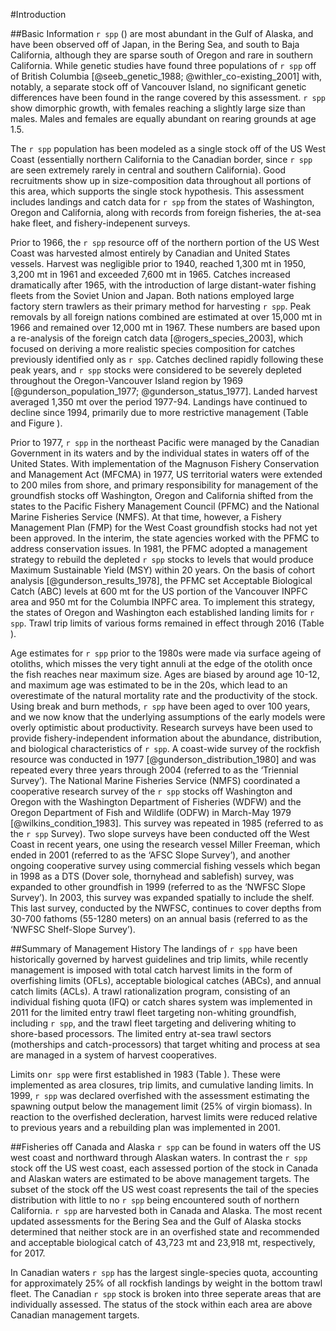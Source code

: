 <!-- ***********INTRODUCTION SECTION*************************************** -->
  
#Introduction
  
##Basic Information
`r spp` (\emph{`r spp.sci`}) are most abundant in the Gulf of Alaska, and have been observed off of Japan, in the Bering Sea, and south to Baja California, although they are sparse south of Oregon and rare in southern California. While genetic studies have found three populations of `r spp` off of British Columbia [@seeb_genetic_1988; @withler_co-existing_2001] with, notably, a separate stock off of Vancouver Island, no significant genetic differences have been found in the range covered by this assessment. `r spp` show dimorphic growth, with females reaching a slightly large size than males. Males and females are equally abundant on rearing grounds at age 1.5.

The `r spp` population has been modeled as a single stock off of the US West Coast (essentially northern California to the Canadian border, since `r spp` are seen extremely rarely in central and southern California). Good recruitments show up in size-composition data throughout all portions of this area, which supports the single stock hypothesis. This assessment includes landings and catch data for `r spp` from the states of Washington, Oregon and California, along with records from foreign fisheries, the at-sea hake fleet, and fishery-indepenent surveys.

Prior to 1966, the `r spp` resource off of the northern portion of the US West Coast was harvested almost entirely by Canadian and United States vessels. Harvest was negligible prior to 1940, reached 1,300 mt in 1950, 3,200 mt in 1961 and exceeded 7,600 mt in 1965. Catches increased dramatically after 1965, with the introduction of large distant-water fishing fleets from the Soviet Union and Japan. Both nations employed large factory stern trawlers as their primary method for harvesting `r spp`.  Peak removals by all foreign nations combined are estimated at over 15,000 mt in 1966 and remained over 12,000 mt in 1967. These numbers are based upon a re-analysis of the foreign catch data [@rogers_species_2003], which focused on deriving a more realistic species composition for catches previously identified only as `r spp`. Catches declined rapidly following these peak years, and `r spp` stocks were considered to be severely depleted throughout the Oregon-Vancouver Island region by 1969  [@gunderson_population_1977; @gunderson_status_1977]. Landed harvest averaged 1,350 mt over the period 1977-94.  Landings have continued to decline since 1994, primarily due to more restrictive management (Table \ref{tab:Comm_Catch} and Figure \ref{fig:Catch}).

Prior to 1977, `r spp` in the northeast Pacific were managed by the Canadian Government in its waters and by the individual states in waters off of the United States. With implementation of the Magnuson Fishery Conservation and Management Act (MFCMA) in 1977, US territorial waters were extended to 200 miles from shore, and primary responsibility for management of the groundfish stocks off Washington, Oregon and California shifted from the states to the Pacific Fishery Management Council (PFMC) and the National Marine Fisheries Service (NMFS). At that time, however, a Fishery Management Plan (FMP) for the West Coast groundfish stocks had not yet been approved. In the interim, the state agencies worked with the PFMC to address conservation issues. In 1981, the PFMC adopted a management strategy to rebuild the depleted `r spp` stocks to levels that would produce Maximum Sustainable Yield (MSY) within 20 years. On the basis of cohort analysis [@gunderson_results_1978], the PFMC set Acceptable Biological Catch (ABC) levels at 600 mt for the US portion of the Vancouver INPFC area and 950 mt for the Columbia INPFC area. To implement this strategy, the states of Oregon and Washington each established landing limits for `r spp`. Trawl trip limits of various forms remained in effect through 2016 (Table \ref{tab:Regs}).

Age estimates for `r spp` prior to the 1980s were made via surface ageing of otoliths, which misses the very tight annuli at the edge of the otolith once the fish reaches near maximum size. Ages are biased by around age 10-12, and maximum age was estimated to be in the 20s, which lead to an overestimate of the natural mortality rate and the productivity of the stock. Using break and burn methods, `r spp` have been aged to over 100 years, and we now know that the underlying assumptions of the early models were overly optimistic about productivity. Research surveys have been used to provide fishery-independent information about the abundance, distribution, and biological characteristics of `r spp`. A coast-wide survey of the rockfish resource was conducted in 1977 [@gunderson_distribution_1980] and was repeated every three years through 2004 (referred to as the 'Triennial Survey'). The National Marine Fisheries Service (NMFS) coordinated a cooperative research survey of the `r spp` stocks off Washington and Oregon with the Washington Department of Fisheries (WDFW) and the Oregon Department of Fish and Wildlife (ODFW) in March-May 1979 [@wilkins_condition_1983]. This survey was repeated in 1985 (referred to as the `r spp` Survey). Two slope surveys have been conducted off the West Coast in recent years, one using the research vessel Miller Freeman, which ended in 2001 (referred to as the 'AFSC Slope Survey'), and another ongoing cooperative survey using commercial fishing vessels which began in 1998 as a DTS (Dover sole, thornyhead and sablefish) survey, was expanded to other groundfish in 1999 (referred to as the 'NWFSC Slope Survey'). In 2003, this survey was expanded spatially to include the shelf. This last survey, conducted by the NWFSC, continues to cover depths from 30-700 fathoms (55-1280 meters) on an annual basis (referred to as the 'NWFSC Shelf-Slope Survey').


##Summary of Management History
The landings of `r spp` have been historically governed by harvest guidelines and trip limits, while recently management is imposed with total catch harvest limits in the form of overfishing limits (OFLs), acceptable biological catches (ABCs), and annual catch limits (ACLs). A trawl rationalization program, consisting of an individual fishing quota (IFQ) or catch shares system was implemented in 2011 for the limited entry trawl fleet targeting non-whiting groundfish, including `r spp`, and the trawl fleet targeting and delivering whiting to shore-based processors. The limited entry at-sea trawl sectors (motherships and catch-processors) that target whiting and process at sea are managed in a system of harvest cooperatives.

Limits on`r spp` were first established in 1983 (Table \ref{tab:mnmgt_perform_tables}). These were implemented as area closures, trip limits, and cumulative landing limits. In 1999, `r spp` was declared overfished with the assessment estimating the spawning output below the management limit (25% of virgin biomass).  In reaction to the overfished decleration, harvest limits were reduced relative to previous years and a rebuilding plan was implemented in 2001.  


##Fisheries off Canada and Alaska
`r spp` can be found in waters off the US west coast and northward through Alaskan waters.  In contrast the `r spp` stock off the US west coast, each assessed portion of the stock in Canada and Alaskan waters are estimated to be above management targets. The subset of the stock off the US west coast represents the tail of the species distribution with little to no `r spp` being encountered south of northern California.  `r spp` are harvested both in Canada and Alaska.  The most recent updated assessments for the Bering Sea and the Gulf of Alaska stocks determined that neither stock are in an overfished state and recommended and acceptable biological catch of 43,723 mt and 23,918 mt, respectively, for 2017. 

In Canadian waters `r spp` has the largest single-species quota, accounting for approximately 25% of all rockfish landings by weight in the bottom trawl fleet.  The Canadian `r spp` stock is broken into three seperate areas that are individually assessed.  The status of the stock within each area are above Canadian management targets.  